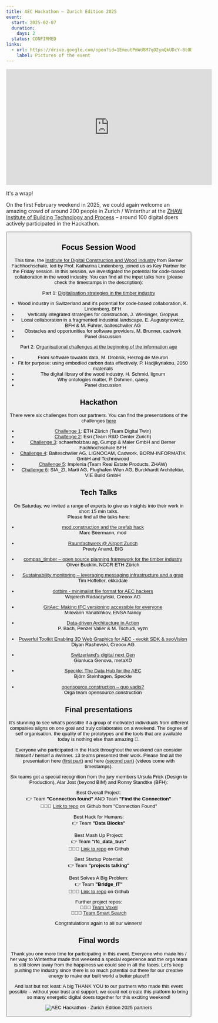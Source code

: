 ```yaml
---
title: AEC Hackathon – Zurich Edition 2025
event:
  start: 2025-02-07
  duration:
    days: 2
  status: CONFIRMED
links:
  - url: https://drive.google.com/open?id=1EmeutPmWd8M7qO2ymQkUDcY-8tODe_ae&usp=drive_fs
    label: Pictures of the event
---
```


<iframe
  width="560"
  height="315"
  src="https://www.youtube.com/embed/Z5MiCcQll8E?si=zyY3Qj1ZxT_V2v6p&amp;start=1"
  title="YouTube video player"
  frameborder="0"
  allow="accelerometer; autoplay; clipboard-write; encrypted-media; gyroscope; picture-in-picture; web-share"
  referrerpolicy="strict-origin-when-cross-origin"
  allowfullscreen
></iframe>

It's a wrap!

On the first February weekend in 2025, we could again welcome an amazing crowd of around 200 people in Zurich / Winterthur at the [ZHAW Institute of Building Technology and Process](https://www.zhaw.ch/de/archbau) – around 100 digital doers actively participated in the Hackathon.

<Button
  target="https://drive.google.com/open?id=1EmeutPmWd8M7qO2ymQkUDcY-8tODe_ae&usp=drive_fs"
  label="Pictures of the event"
  type="primary"
  icon="right"
/>

## Focus Session Wood

This time, the [Institute for Digital Construction and Wood Industry](https://www.bfh.ch/en/research/research-areas/institute-digital-construction-wood-industry/) from Berner Fachhochschule, led by Prof. Katharina Lindenberg, joined us as Key Partner for the Friday session. In this session, we investigated the potential for code-based collaboration in the wood industry. You can find all the input talks here (please check the timestamps in the description):

Part 1: [Digitalisation strategies in the timber industry](https://youtu.be/f9L5SmbJ2-Y)

- Wood industry in Switzerland and it's potential for code-based collaboration, K. Lindenberg, BFH
- Vertically integrated strategies for construction, J. Wiesinger, Gropyus
- Local collaboration in a fragmented industrial landscape, E. Augustynowicz, BFH & M. Fuhrer, balteschwiler AG
- Obstacles and opportunities for software providers, M. Brunner, cadwork
- Panel discussion

Part 2: [Organisational challenges at the beginning of the information age](https://youtu.be/AxhZISA6-Rc)

- From software towards data, M. Drobnik, Herzog de Meuron
- Fit for purpose: using embodied carbon data effectively, P. Hadjikyriakou, 2050 materials
- The digital library of the wood industry, H. Schmid, lignum
- Why ontologies matter, P. Dohmen, qaecy
- Panel discussion

## Hackathon

There were six challenges from our partners. You can find the presentations of the challenges [here](https://youtu.be/1TUykIynUgI)

- [Challenge 1](https://drive.google.com/file/d/15ywkJPAj2DExlBq-6XFlsraUkESm8Ffw/view?usp=sharing): ETH Zürich (Team Digital Twin)
- [Challenge 2](https://drive.google.com/file/d/17fWn1r2PuiRY4SsZa3t4J1bbLN9bujW7/view?usp=sharing): Esri (Team R&D Center Zurich)
- [Challenge 3](https://drive.google.com/file/d/15utZHOGJumu9RhHr4l6r3nDqQBL3sx-q/view?usp=sharing): schaerholzbau ag, Gumpp & Maier GmbH and Berner Fachhochschule BFH
- [Challenge 4](https://drive.google.com/file/d/168HNuN24a5jYcX_qmBpMhI-ScWgcYPyn/view?usp=sharing): Balteschwiler AG, LIGNOCAM, Cadwork, BORM-INFORMATIK GmbH and Technowood
- [Challenge 5](https://drive.google.com/file/d/15pKZRgFBSuPmZTHoUsC03LzrkiVoRfLy/view?usp=sharing): Implenia (Team Real Estate Products, ZHAW)
- [Challenge 6](https://drive.google.com/file/d/1YFVrqPu1lAsGTr04yua5aCHkw8Ki9pNI/view?usp=sharing): SIA_ZI, Marti AG, Flughafen Wien AG, Burckhardt Architektur, VIE Build GmbH

## Tech Talks

On Saturday, we invited a range of experts to give us insights into their work in short 15 min talks.  
Please find all the talks here:

- [mod.construction and the prefab hack](https://youtu.be/DYPfO8w1w0g)  
  Marc Beermann, mod

- [Raumfachwerk @ Airport Zurich](https://youtu.be/6sjHtYgBrsw)  
  Preety Anand, BIG

- [compas_timber – open source planning framework for the timber industry](https://youtu.be/fs87ZRNLkYs)  
  Oliver Bucklin, NCCR ETH Zürich

- [Sustainability monitoring – leveraging messaging infrastructure and a grap](https://youtu.be/CZH9ENTrhwo)  
  Tim Hoffeller, ekkodale

- [dotbim - minimalist file format for AEC hackers](https://youtu.be/o5OKQnMxuvc)  
  Wojciech Radaczyński, Creoox AG

- [GitAec: Making IFC versioning accessible for everyone](https://youtu.be/vqkKc3TCWdg)  
  Milovann Yanatchkov, ENSA Nancy

- [Data-driven Architecture in Action](https://youtu.be/e0z8vL9KdFo)  
  P. Bach, Penzel Valier & M. Tschudi, vyzn

- [Powerful Toolkit Enabling 3D Web Graphics for AEC - xeokit SDK & xeoVision](https://youtu.be/20f1cOoculc)  
  Diyan Rashevski, Creoox AG

- [Switzerland's digital next Gen](https://youtu.be/p9Fk2FlANHA)  
  Gianluca Genova, metaXD

- [Speckle: The Data Hub for the AEC](https://youtu.be/ZNCNXSM3yh4)  
  Björn Steinhagen, Speckle

- [opensource.construction – quo vadis?](https://youtu.be/uC5STZlrQ7A)  
  Orga team opensource.construction

## Final presentations

It's stunning to see what's possible if a group of motivated individuals from different companies aligns on one goal and truly collaborates on a weekend. The degree of self organisation, the quality of the prototypes and the tools that are available today is nothing else than amazing 🚀.

Everyone who participated in the Hack throughout the weekend can consider himself / herself a #winner. 13 teams presented their work.
Please find all the presentation here ([first part](https://youtu.be/XpKUZwpAgIE)) and here ([second part](https://youtu.be/Ay91w7A1J4w)) (videos come with timestamps).

Six teams got a special recognition from the jury members Ursula Frick (Design to Production), Alar Jost (beyond BIM) and Ronny Standtke (BFH):

Best Overall Project:<br />
👉 Team <strong>"Connection found"</strong> AND Team <strong>"Find the Connection"</strong><br />
👩🏻‍💻 [Link to repo](https://github.com/louistrue/connections-aec-hackathon-zh-25/tree/main) on Github from "Connection Found"

Best Hack for Humans:<br />
👉 Team <strong>"Data Blocks"</strong>

Best Mash Up Project:<br />
👉 Team <strong>"ifc_data_bus"</strong> <br />
👩🏻‍💻 [Link to repo](https://github.com/Adrian62D/ifc-data-bus) on Github

Best Startup Potential:<br />
👉 Team <strong>"projects talking"</strong>

Best Solves A Big Problem:<br />
👉 Team <strong>"Bridge_IT"</strong><br />
👩🏻‍💻 [Link to repo](https://github.com/usai-sylvain/Bridg-it) on Github

Further project repos:<br />
👩🏻‍💻 [Team Voxel](https://github.com/Duke-of-Lizard/underground-voxel-viewer-for-laymen)<br />
👩🏻‍💻 [Team Smart Search](https://github.com/KnollElias/SmartSearch)

Congratulations again to all our winners!

## Final words

Thank you one more time for participating in this event. Everyone who made his / her way to Winterthur made this weekend a special experience and the orga team is still blown away from the happiness we could see in all the faces.
Let's keep pushing the industry since there is so much potential out there for our creative energy to make our built world a better place!!!

And last but not least: A big THANK YOU to our partners who made this event possible – without your trust and support, we could not create this platform to bring so many energetic digital doers together for this exciting weekend!

![AEC Hackathon - Zurich Edition 2025 partners](/images/events/ZRH%20partners%202025.png "AEC Hackathon - Zurich 2025 partners")
